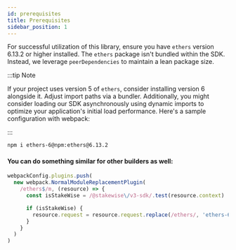 ```yaml
---
id: prerequisites
title: Prerequisites
sidebar_position: 1
---
```


For successful utilization of this library, ensure you have `ethers` version 6.13.2 or higher installed. The `ethers` package isn't bundled within the SDK. Instead, we leverage `peerDependencies` to maintain a lean package size.

:::tip Note

If your project uses version 5 of `ethers`, consider installing version 6 alongside it. Adjust import paths via a bundler. Additionally, you might consider loading our SDK asynchronously using dynamic imports to optimize your application's initial load performance. Here's a sample configuration with webpack:

:::

```bash
npm i ethers-6@npm:ethers@6.13.2
```
#### You can do something similar for other builders as well:


```js
webpackConfig.plugins.push(
  new webpack.NormalModuleReplacementPlugin(
    /ethers$/m, (resource) => {
      const isStakeWise = /@stakewise\/v3-sdk/.test(resource.context)

      if (isStakeWise) {
        resource.request = resource.request.replace(/ethers/, 'ethers-6')
      }
    }
  )
)
```
